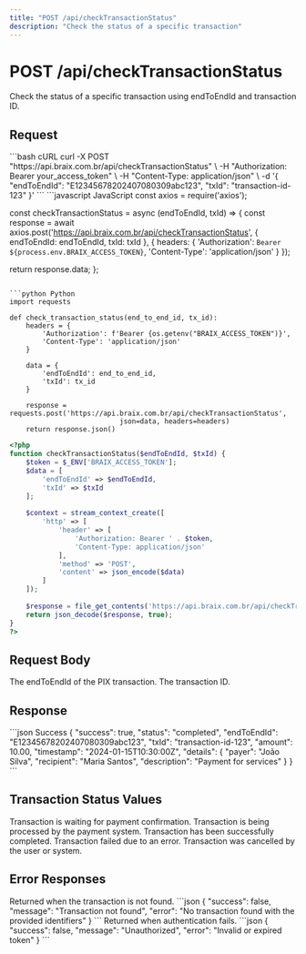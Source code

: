 ```yaml
---
title: "POST /api/checkTransactionStatus"
description: "Check the status of a specific transaction"
---
```


# POST /api/checkTransactionStatus

Check the status of a specific transaction using endToEndId and transaction ID.

## Request

<RequestExample>
```bash cURL
curl -X POST "https://api.braix.com.br/api/checkTransactionStatus" \
  -H "Authorization: Bearer your_access_token" \
  -H "Content-Type: application/json" \
  -d '{
    "endToEndId": "E12345678202407080309abc123",
    "txId": "transaction-id-123"
  }'
```
</RequestExample>

<CodeGroup>
```javascript JavaScript
const axios = require('axios');

const checkTransactionStatus = async (endToEndId, txId) => {
  const response = await axios.post('https://api.braix.com.br/api/checkTransactionStatus', {
    endToEndId: endToEndId,
    txId: txId
  }, {
    headers: {
      'Authorization': `Bearer ${process.env.BRAIX_ACCESS_TOKEN}`,
      'Content-Type': 'application/json'
    }
  });
  
  return response.data;
};
```

```python Python
import requests

def check_transaction_status(end_to_end_id, tx_id):
    headers = {
        'Authorization': f'Bearer {os.getenv("BRAIX_ACCESS_TOKEN")}',
        'Content-Type': 'application/json'
    }
    
    data = {
        'endToEndId': end_to_end_id,
        'txId': tx_id
    }
    
    response = requests.post('https://api.braix.com.br/api/checkTransactionStatus', 
                           json=data, headers=headers)
    return response.json()
```

```php PHP
<?php
function checkTransactionStatus($endToEndId, $txId) {
    $token = $_ENV['BRAIX_ACCESS_TOKEN'];
    $data = [
        'endToEndId' => $endToEndId,
        'txId' => $txId
    ];
    
    $context = stream_context_create([
        'http' => [
            'header' => [
                'Authorization: Bearer ' . $token,
                'Content-Type: application/json'
            ],
            'method' => 'POST',
            'content' => json_encode($data)
        ]
    ]);
    
    $response = file_get_contents('https://api.braix.com.br/api/checkTransactionStatus', false, $context);
    return json_decode($response, true);
}
?>
```
</CodeGroup>

## Request Body

<ParamField query="endToEndId" type="string" required>
  The endToEndId of the PIX transaction.
</ParamField>

<ParamField query="txId" type="string" required>
  The transaction ID.
</ParamField>

## Response

<ResponseExample>
```json Success
{
  "success": true,
  "status": "completed",
  "endToEndId": "E12345678202407080309abc123",
  "txId": "transaction-id-123",
  "amount": 10.00,
  "timestamp": "2024-01-15T10:30:00Z",
  "details": {
    "payer": "João Silva",
    "recipient": "Maria Santos",
    "description": "Payment for services"
  }
}
```
</ResponseExample>

## Transaction Status Values

<AccordionGroup>
<Accordion title="pending">
  Transaction is waiting for payment confirmation.
</Accordion>

<Accordion title="processing">
  Transaction is being processed by the payment system.
</Accordion>

<Accordion title="completed">
  Transaction has been successfully completed.
</Accordion>

<Accordion title="failed">
  Transaction failed due to an error.
</Accordion>

<Accordion title="cancelled">
  Transaction was cancelled by the user or system.
</Accordion>
</AccordionGroup>

## Error Responses

<ResponseField name="404 Not Found" type="object">
  Returned when the transaction is not found.

  <Expandable title="Error Response">
    ```json
    {
      "success": false,
      "message": "Transaction not found",
      "error": "No transaction found with the provided identifiers"
    }
    ```
  </Expandable>
</ResponseField>

<ResponseField name="401 Unauthorized" type="object">
  Returned when authentication fails.

  <Expandable title="Error Response">
    ```json
    {
      "success": false,
      "message": "Unauthorized",
      "error": "Invalid or expired token"
    }
    ```
  </Expandable>
</ResponseField>
